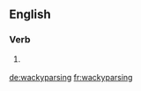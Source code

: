 ==English==

===Verb===
{{head|en}}

# {{context|Internet|slang|lang=en}} {{present participle of|wackyparse}}

[[de:wackyparsing]]
[[fr:wackyparsing]]